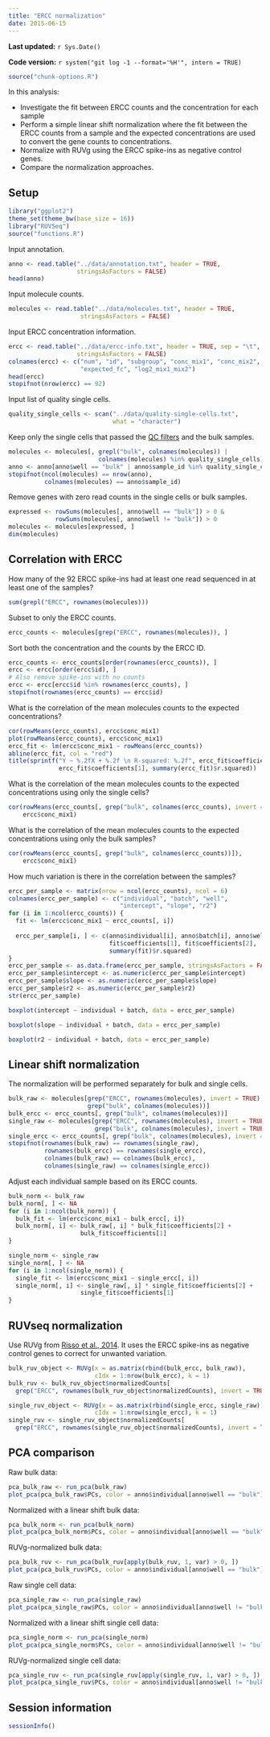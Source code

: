 ```yaml
---
title: "ERCC normalization"
date: 2015-06-15
---
```


**Last updated:** `r Sys.Date()`

**Code version:** `r system("git log -1 --format='%H'", intern = TRUE)`

```r
source("chunk-options.R")
```

In this analysis:

*  Investigate the fit between ERCC counts and the concentration for each sample
*  Perform a simple linear shift normalization where the fit between the ERCC counts from a sample and the expected concentrations are used to convert the gene counts to concentrations.
*  Normalize with RUVg using the ERCC spike-ins as negative control genes.
*  Compare the normalization approaches.

## Setup

```r
library("ggplot2")
theme_set(theme_bw(base_size = 16))
library("RUVSeq")
source("functions.R")
```

Input annotation.

```r
anno <- read.table("../data/annotation.txt", header = TRUE,
                   stringsAsFactors = FALSE)
head(anno)
```

Input molecule counts.

```r
molecules <- read.table("../data/molecules.txt", header = TRUE,
                    stringsAsFactors = FALSE)
```

Input ERCC concentration information.

```r
ercc <- read.table("../data/ercc-info.txt", header = TRUE, sep = "\t",
                   stringsAsFactors = FALSE)
colnames(ercc) <- c("num", "id", "subgroup", "conc_mix1", "conc_mix2",
                    "expected_fc", "log2_mix1_mix2")
head(ercc)
stopifnot(nrow(ercc) == 92)
```

Input list of quality single cells.

```r
quality_single_cells <- scan("../data/quality-single-cells.txt",
                             what = "character")
```

Keep only the single cells that passed the [QC filters](qc-cell-ipsc.html) and the bulk samples.

```r
molecules <- molecules[, grepl("bulk", colnames(molecules)) |
                         colnames(molecules) %in% quality_single_cells]
anno <- anno[anno$well == "bulk" | anno$sample_id %in% quality_single_cells, ]
stopifnot(ncol(molecules) == nrow(anno),
          colnames(molecules) == anno$sample_id)
```

Remove genes with zero read counts in the single cells or bulk samples.

```r
expressed <- rowSums(molecules[, anno$well == "bulk"]) > 0 &
             rowSums(molecules[, anno$well != "bulk"]) > 0
molecules <- molecules[expressed, ]
dim(molecules)
```

## Correlation with ERCC

How many of the 92 ERCC spike-ins had at least one read sequenced in at least one of the samples?

```r
sum(grepl("ERCC", rownames(molecules)))
```

Subset to only the ERCC counts.

```r
ercc_counts <- molecules[grep("ERCC", rownames(molecules)), ]
```

Sort both the concentration and the counts by the ERCC ID.

```r
ercc_counts <- ercc_counts[order(rownames(ercc_counts)), ]
ercc <- ercc[order(ercc$id), ]
# Also remove spike-ins with no counts
ercc <- ercc[ercc$id %in% rownames(ercc_counts), ]
stopifnot(rownames(ercc_counts) == ercc$id)
```

What is the correlation of the mean molecules counts to the expected concentrations?

```r
cor(rowMeans(ercc_counts), ercc$conc_mix1)
plot(rowMeans(ercc_counts), ercc$conc_mix1)
ercc_fit <- lm(ercc$conc_mix1 ~ rowMeans(ercc_counts))
abline(ercc_fit, col = "red")
title(sprintf("Y ~ %.2fX + %.2f \n R-squared: %.2f", ercc_fit$coefficients[2],
              ercc_fit$coefficients[1], summary(ercc_fit)$r.squared))
```

What is the correlation of the mean molecules counts to the expected concentrations using only the single cells?

```r
cor(rowMeans(ercc_counts[, grep("bulk", colnames(ercc_counts), invert = TRUE)]),
    ercc$conc_mix1)
```

What is the correlation of the mean molecules counts to the expected concentrations using only the bulk samples?

```r
cor(rowMeans(ercc_counts[, grep("bulk", colnames(ercc_counts))]),
    ercc$conc_mix1)
```

How much variation is there in the correlation between the samples?

```r
ercc_per_sample <- matrix(nrow = ncol(ercc_counts), ncol = 6)
colnames(ercc_per_sample) <- c("individual", "batch", "well",
                               "intercept", "slope", "r2")
for (i in 1:ncol(ercc_counts)) {
  fit <- lm(ercc$conc_mix1 ~ ercc_counts[, i])
  
  ercc_per_sample[i, ] <- c(anno$individual[i], anno$batch[i], anno$well[i],
                            fit$coefficients[1], fit$coefficients[2],
                            summary(fit)$r.squared)
}
ercc_per_sample <- as.data.frame(ercc_per_sample, stringsAsFactors = FALSE)
ercc_per_sample$intercept <- as.numeric(ercc_per_sample$intercept)
ercc_per_sample$slope <- as.numeric(ercc_per_sample$slope)
ercc_per_sample$r2 <- as.numeric(ercc_per_sample$r2)
str(ercc_per_sample)
```

```r
boxplot(intercept ~ individual + batch, data = ercc_per_sample)
```

```r
boxplot(slope ~ individual + batch, data = ercc_per_sample)
```

```r
boxplot(r2 ~ individual + batch, data = ercc_per_sample)
```

## Linear shift normalization

The normalization will be performed separately for bulk and single cells.

```r
bulk_raw <- molecules[grep("ERCC", rownames(molecules), invert = TRUE),
                      grep("bulk", colnames(molecules))]
bulk_ercc <- ercc_counts[, grep("bulk", colnames(molecules))]
single_raw <- molecules[grep("ERCC", rownames(molecules), invert = TRUE),
                        grep("bulk", colnames(molecules), invert = TRUE)]
single_ercc <- ercc_counts[, grep("bulk", colnames(molecules), invert = TRUE)]
stopifnot(rownames(bulk_raw) == rownames(single_raw),
          rownames(bulk_ercc) == rownames(single_ercc),
          colnames(bulk_raw) == colnames(bulk_ercc),
          colnames(single_raw) == colnames(single_ercc))
```

Adjust each individual sample based on its ERCC counts.

```r
bulk_norm <- bulk_raw
bulk_norm[, ] <- NA
for (i in 1:ncol(bulk_norm)) {
  bulk_fit <- lm(ercc$conc_mix1 ~ bulk_ercc[, i])
  bulk_norm[, i] <- bulk_raw[, i] * bulk_fit$coefficients[2] +
                    bulk_fit$coefficients[1]
}
```

```r
single_norm <- single_raw
single_norm[, ] <- NA
for (i in 1:ncol(single_norm)) {
  single_fit <- lm(ercc$conc_mix1 ~ single_ercc[, i])
  single_norm[, i] <- single_raw[, i] * single_fit$coefficients[2] +
                    single_fit$coefficients[1]
}
```

## RUVseq normalization

Use RUVg from [Risso et al., 2014][Risso2014].
It uses the ERCC spike-ins as negative control genes to correct for unwanted variation.

[Risso2014]: http://www.nature.com/nbt/journal/v32/n9/full/nbt.2931.html

```r
bulk_ruv_object <- RUVg(x = as.matrix(rbind(bulk_ercc, bulk_raw)),
                        cIdx = 1:nrow(bulk_ercc), k = 1)
bulk_ruv <- bulk_ruv_object$normalizedCounts[
  grep("ERCC", rownames(bulk_ruv_object$normalizedCounts), invert = TRUE), ]
```

```r
single_ruv_object <- RUVg(x = as.matrix(rbind(single_ercc, single_raw)),
                        cIdx = 1:nrow(single_ercc), k = 1)
single_ruv <- single_ruv_object$normalizedCounts[
  grep("ERCC", rownames(single_ruv_object$normalizedCounts), invert = TRUE), ]
```

## PCA comparison

Raw bulk data:

```r
pca_bulk_raw <- run_pca(bulk_raw)
plot_pca(pca_bulk_raw$PCs, color = anno$individual[anno$well == "bulk"])
```

Normalized with a linear shift bulk data:

```r
pca_bulk_norm <- run_pca(bulk_norm)
plot_pca(pca_bulk_norm$PCs, color = anno$individual[anno$well == "bulk"])
```

RUVg-normalized bulk data:

```r
pca_bulk_ruv <- run_pca(bulk_ruv[apply(bulk_ruv, 1, var) > 0, ])
plot_pca(pca_bulk_ruv$PCs, color = anno$individual[anno$well == "bulk"])
```

Raw single cell data:

```r
pca_single_raw <- run_pca(single_raw)
plot_pca(pca_single_raw$PCs, color = anno$individual[anno$well != "bulk"])
```

Normalized with a linear shift single cell data:

```r
pca_single_norm <- run_pca(single_norm)
plot_pca(pca_single_norm$PCs, color = anno$individual[anno$well != "bulk"])
```

RUVg-normalized single cell data:

```r
pca_single_ruv <- run_pca(single_ruv[apply(single_ruv, 1, var) > 0, ])
plot_pca(pca_single_ruv$PCs, color = anno$individual[anno$well != "bulk"])
```

## Session information

```r
sessionInfo()
```
